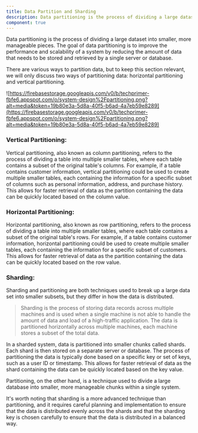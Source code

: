 ```yaml
---
title: Data Partition and Sharding
description: Data partitioning is the process of dividing a large dataset into smaller, more manageable pieces. The goal of data partitioning is to improve the performance and scalability of a system by reducing the amount of data that needs to be stored and retrieved by a single server or database.
component: true
---
```


Data partitioning is the process of dividing a large dataset into smaller, more manageable pieces. The goal of data partitioning is to improve the performance and scalability of a system by reducing the amount of data that needs to be stored and retrieved by a single server or database.

There are various ways to partition data, but to keep this section relevant, we will only discuss two ways of partitioning data: horizontal partitioning and vertical partitioning.

![https://firebasestorage.googleapis.com/v0/b/techprimer-fbfe6.appspot.com/o/system-design%2Fpartitioning.png?alt=media&token=19b80e3a-5d8a-40f5-b6ad-4a7eb59e8289](https://firebasestorage.googleapis.com/v0/b/techprimer-fbfe6.appspot.com/o/system-design%2Fpartitioning.png?alt=media&token=19b80e3a-5d8a-40f5-b6ad-4a7eb59e8289)

### Vertical Partitioning:

Vertical partitioning, also known as column partitioning, refers to the process of dividing a table into multiple smaller tables, where each table contains a subset of the original table's columns. For example, if a table contains customer information, vertical partitioning could be used to create multiple smaller tables, each containing the information for a specific subset of columns such as personal information, address, and purchase history. This allows for faster retrieval of data as the partition containing the data can be quickly located based on the column value.

### Horizontal Partitioning:

Horizontal partitioning, also known as row partitioning, refers to the process of dividing a table into multiple smaller tables, where each table contains a subset of the original table's rows. For example, if a table contains customer information, horizontal partitioning could be used to create multiple smaller tables, each containing the information for a specific subset of customers. This allows for faster retrieval of data as the partition containing the data can be quickly located based on the row value.

### Sharding:

Sharding and partitioning are both techniques used to break up a large data set into smaller subsets, but they differ in how the data is distributed.

> Sharding is the process of storing data records across multiple machines and is used when a single machine is not able to handle the amount of data and load of a high-traffic application. The data is partitioned horizontally across multiple machines, each machine stores a subset of the total data.

In a sharded system, data is partitioned into smaller chunks called shards. Each shard is then stored on a separate server or database. The process of partitioning the data is typically done based on a specific key or set of keys, such as a user ID or timestamp. This allows for faster retrieval of data as the shard containing the data can be quickly located based on the key value.

Partitioning, on the other hand, is a technique used to divide a large database into smaller, more manageable chunks within a single system.

It's worth noting that sharding is a more advanced technique than partitioning, and it requires careful planning and implementation to ensure that the data is distributed evenly across the shards and that the sharding key is chosen carefully to ensure that the data is distributed in a balanced way.

